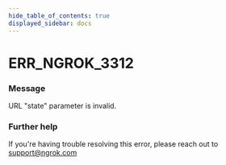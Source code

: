 ```yaml
---
hide_table_of_contents: true
displayed_sidebar: docs
---
```



# ERR_NGROK_3312

### Message

URL "state" parameter is invalid.

<ErrorDetails error="err_ngrok_3312" />

### Further help

If you're having trouble resolving this error, please reach out to [support@ngrok.com](mailto:support@ngrok.com?subject=Help%20with%20ERR_NGROK_3312)
